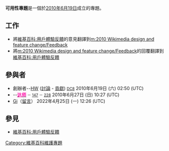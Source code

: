 {{维基专题状态|defunct}}
'''可用性專題'''是一個於[[2010年|2010年]][[6月19日|6月19日]]成立的專題。

==工作==
* 將[[維基百科:用戶體驗反饋|維基百科:用戶體驗反饋]]的意見翻譯到[[m:2010_Wikimedia_design_and_feature_change/Feedback|m:2010 Wikimedia design and feature change/Feedback]]
* 將[[m:2010_Wikimedia_design_and_feature_change/Feedback|m:2010 Wikimedia design and feature change/Feedback]]的回覆翻譯到[[維基百科:用戶體驗反饋|維基百科:用戶體驗反饋]]

==參與者==
* 創辦者--[[User:Waihorace|HW]] ([[User_talk:Waihorace|討論]] - [[Special:用戶貢獻/Waihorace|貢獻]]) <small>[[Wikipedia:動員令/第八次動員令|DC8]]</small> 2010年6月19日 (六) 02:50 (UTC)
* --[[User:Hat600|<span style="color:#FF0DA6;">'''达师'''</span>]]<small> － [[User_talk:Hat600|147]] － [[Special:用户贡献/Hat600|228]]</small> 2010年6月27日 (日) 10:27 (UTC)
* [[User:Ginkos520isthebest|Gi]]（[[User_talk:Ginkos520isthebest|留言]]） 2022年4月25日 (一) 12:26 (UTC)

==參見==
* [[維基百科:用戶體驗反饋|維基百科:用戶體驗反饋]]

{{WikiProject Footer}}
[[Category:維基百科維護專題|Category:維基百科維護專題]]